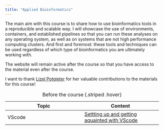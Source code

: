 ```yaml
---
title: "Applied Bioinformatics"
---
```


The main aim with this course is to share how to use bioinformatics tools in a reproducible and scalable way. I will showcase the use of environments, containers, and established pipelines so that you can run these analyses on any operating system, as well as on systems that are not high performance computing clusters. And first and foremost: these tools and techniques can be used regardless of which type of bioinformatics you are ultimately working with. 

The website will remain active after the course so that you have access to the material even after the course. 

I want to thank [Lizel Potgieter](https://github.com/lpotgieter) for her valuable contributions to the materials for this course! 

| Topic  | Content  |
|--------|--------|
| VScode  | [Settting up and getting aquainted with VScode](before_VScode.qmd) |


: Before the course {.striped .hover}



